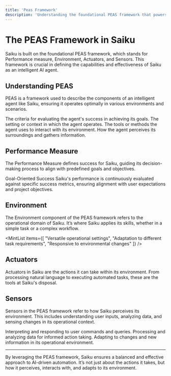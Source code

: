 ```yaml
---
title: 'Peas Framework'
description: 'Understanding the foundational PEAS framework that powers Saiku, ensuring its robustness, adaptability, and efficiency.'
---
```

# The PEAS Framework in Saiku

Saiku is built on the foundational PEAS framework, which stands for Performance measure, Environment, Actuators, and Sensors. This framework is crucial in defining the capabilities and effectiveness of Saiku as an intelligent AI agent.


## Understanding PEAS

PEAS is a framework used to describe the components of an intelligent agent like Saiku, ensuring it operates optimally in various environments and scenarios.

<MintTabs>
  <MintTab label="Performance Measure">
    The criteria for evaluating the agent's success in achieving its goals.
  </MintTab>
  <MintTab label="Environment">
    The setting or context in which the agent operates.
  </MintTab>
  <MintTab label="Actuators">
    The tools or methods the agent uses to interact with its environment.
  </MintTab>
  <MintTab label="Sensors">
    How the agent perceives its surroundings and gathers information.
  </MintTab>
</MintTabs>

## Performance Measure

The Performance Measure defines success for Saiku, guiding its decision-making process to align with predefined goals and objectives.

<MintCallout type="success">
  <MintCalloutTitle>Goal-Oriented Success</MintCalloutTitle>
  Saiku's performance is continuously evaluated against specific success metrics, ensuring alignment with user expectations and project objectives.
</MintCallout>

## Environment

The Environment component of the PEAS framework refers to the operational domain of Saiku. It’s where Saiku applies its skills, whether in a simple task or a complex workflow.

<MintList items={[
  "Versatile operational settings",
  "Adaptation to different task requirements",
  "Responsive to environmental changes"
]} />

## Actuators

Actuators in Saiku are the actions it can take within its environment. From processing natural language to executing automated tasks, these are the tools at Saiku's disposal.

<MintImage
  src="/images/actuators.svg"
  alt="Saiku Actuators"
/>

## Sensors

Sensors in the PEAS framework refer to how Saiku perceives its environment. This includes understanding user inputs, analyzing data, and sensing changes in its operational context.

<MintAccordion>
  <MintAccordionItem title="User Inputs">
    Interpreting and responding to user commands and queries.
  </MintAccordionItem>
  <MintAccordionItem title="Data Analysis">
    Processing and analyzing data for informed action taking.
  </MintAccordionItem>
  <MintAccordionItem title="Environmental Awareness">
    Adapting to changes and new information in its operational environment.
  </MintAccordionItem>
</MintAccordion>

---

By leveraging the PEAS framework, Saiku ensures a balanced and effective approach to AI-driven automation. It’s not just about the actions it takes, but how it perceives, interacts with, and adapts to its environment.

<MintFooter />
